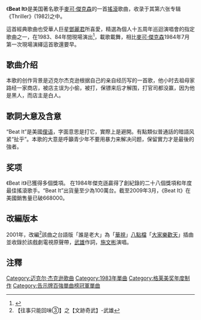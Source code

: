 {{noteTA
|G1=Show
|1=zh-cn:迈克尔; zh-tw:麥可; zh-hk:米高;
|2=zh-cn:杰克逊; zh-tw:傑克森; zh-hk:積遜;
}}
{{expand|time=2010-06-05T03:11:14+00:00}}
{{Infobox song
| name       = Beat It
| type       = single
| cover      = 
| caption    = U.S. cover art
| artist     = [[Michael_Jackson|Michael Jackson]]
| album      = [[Thriller_(Michael_Jackson_album)|Thriller]]
| B-side     = "[[Off_the_Wall_(album)|Burn This Disco Out]]" (UK) / "Get on the Floor"
| released   = 1983年2月3日
| recorded   = 1982
| genre      = [[Hard_rock|Hard rock]], [[dance-rock|dance-rock]]
| length     = 4:19
| label      = [[Epic_Records|Epic]]
| writer     = Michael Jackson
| producer   = [[Quincy_Jones|Quincy Jones]]<br>Michael Jackson (co-producer)
| certification = Platinum ([[Recording_Industry_Association_of_America|RIAA]])<br>Gold <small>([[Recording_Industry_Association_of_New_Zealand|RIANZ]])</small>
| chronology = [[Michael_Jackson|Michael Jackson]] singles
| prev_title = [[Billie_Jean|Billie Jean]]
| prev_year  = 1983
| next_title = [[Wanna_Be_Startin'_Somethin'|Wanna Be Startin' Somethin']]
| next_year  = 1983
| misc       = {{External music video|1={{YouTube|oRdxUFDoQe0|Beat It}}}}{{Extra album cover
  | header  = Alternative UK cover
  | type    = Single
  | cover   = 
  }}{{Extra track listing
  | album      = [[Thriller_(Michael_Jackson_album)|Thriller]]
  | type       = Studio album
  | prev_track = "[[Thriller_(song)|Thriller]]"
  | prev_no    = 4
  | this_track = "'''Beat It'''"
  | track_no   = 5
  | next_track = "[[Billie_Jean|Billie Jean]]"
  | next_no    = 6
  | misc_1     = {{Extra track listing
    | album      = [[HIStory:_Past,_Present_and_Future,_Book_I|HIStory Begins]]
    | type       = compilation
    | prev_track = "[[Thriller_(song)|Thriller]]"
    | prev_no    = 9
    | this_track = "'''Beat It'''"
    | track_no   = 10
    | next_track = "[[The_Girl_Is_Mine|The Girl Is Mine]]"
    | next_no    = 11
    | misc_1     = {{Extra track listing
      | album      = [[Michael_Jackson's_This_Is_It_(album)|This Is It]]
      | type       = Soundtrack
      | prev_track = "[[Thriller_(song)|Thriller]]"
      | prev_no    = 9
      | this_track = "'''Beat It'''"
      | track_no   = 10 
      | next_track = "[[Black_or_White|Black or White]]"
      | next_no    = 11
      }}
    }}
  }}
}}
《'''Beat It'''》是美国著名歌手[[麥可·傑克森|麥可·傑克森]]的一首[[搖滾|搖滾]]歌曲，收录于其第六张专辑《Thriller》(1982)之中。{{来源请求|雖然傑克遜說以前從來沒有表現出对摇滚歌曲有興趣，但是这的确是他创作的。傑克遜後來說“這就是我走近了摇滚歌曲，我希望孩子們都喜歡它。”}}

這首經典歌曲也受華人巨星[[鄧麗君|鄧麗君]]所喜愛，精選為個人十五周年巡迴演唱會的指定歌曲之一，在1983、84年間現場演出<ref>{{Cite web |url=https://www.youtube.com/watch?v=KVNpxHKYtqo |title=存档副本 |access-date=2021-11-18 |archive-date=2021-11-17 |archive-url=https://web.archive.org/web/20211117064609/https://www.youtube.com/watch?v=KVNpxHKYtqo |dead-url=no }}</ref>，載歌載舞，相比[[麥可·傑克森|麥可·傑克森]]1984年7月第一次現場演繹這首歌還要早。

==歌曲介绍==
本歌的创作背景是迈克尔杰克逊根据自己的亲自经历写的一首歌，他小时去祖母家路经一家商店，被店主误为小偷，被打，保镖来后才解围，打官司都没赢，因为他是黑人，而店主是白人。

==歌詞大意及含意==
“Beat It”是美國[[俚语|俚语]]，字面意思是打它，實際上是避開。有點類似普通話的暗語风紧“扯乎”。本歌的大意是呼籲青少年不要用暴力来解决问题，保留實力才是最後的強者。

==奖项==
《Beat it》已獲得多個獎項。 在1984年傑克遜贏得了創紀錄的二十八個獎項和年度最佳搖滾歌手。“Beat It”出貨量至少為100萬台。截至2009年3月，《Beat It》在美國銷售量已破668000。

==改編版本==
2001年，改編<ref>【往事只能回味③】之【文跡奇武】-武雄</ref>該曲之台語版「誰是老大」為「[[華視|華視]]」[[八點檔|八點檔]]「[[大家樂歡天|大家樂歡天]]」插曲並收錄於該戲劇電視原聲帶，[[武雄|武雄]]作詞，[[施文彬|施文彬]]演唱。

==注釋==
{{reflist}}

{{模板:迈克尔·杰克逊单曲和专辑列表}}
[[Category:迈克尔·杰克逊歌曲|Category:迈克尔·杰克逊歌曲]]
[[Category:1983年單曲|Category:1983年單曲]]
[[Category:格莱美奖年度制作|Category:格莱美奖年度制作]]
[[Category:告示牌百強單曲榜冠軍單曲|Category:告示牌百強單曲榜冠軍單曲]]